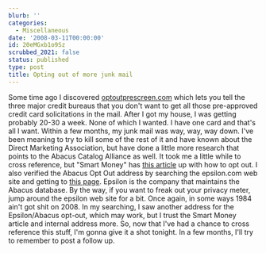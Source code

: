 ```yaml
---
blurb: ''
categories:
  - Miscellaneous
date: '2008-03-11T00:00:00'
id: 20eMGxb1o9Sz
scrubbed_2021: false
status: published
type: post
title: Opting out of more junk mail
---
```


Some time ago I discovered
[optoutprescreen.com](https://www.optoutprescreen.com/?rf=t) which
lets you tell the three major credit bureaus that you don't want to
get all those pre-approved credit card solicitations in the mail.
After I got my house, I was getting probably 20-30 a week. None of
which I wanted. I have one card and that's all I want. Within a few
months, my junk mail was way, way, way down. I've been meaning to
try to kill some of the rest of it and have known about the Direct
Marketing Association, but have done a little more research that
points to the Abacus Catalog Alliance as well. It took me a little
while to cross reference, but "Smart Money" has
[this article](http://www.smartmoney.com/dealoftheday/index.cfm?story=20070206)
up with how to opt out. I also verified the Abacus Opt Out address
by searching the epsilon.com web site and getting to
[this page](http://www.abacusoptout.com/). Epsilon is the company
that maintains the Abacus database. By the way, if you want to
freak out your privacy meter, jump around the epsilon web site for
a bit. Once again, in some ways 1984 ain't got shit on 2008. In my
searching, I saw another address for the Epsilon/Abacus opt-out,
which may work, but I trust the Smart Money article and internal
address more. So, now that I've had a chance to cross reference
this stuff, I'm gonna give it a shot tonight. In a few months, I'll
try to remember to post a follow up.
